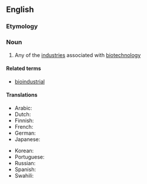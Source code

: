==English==

===Etymology===
{{prefix|en|bio|industry}}

===Noun===
{{en-noun}}

# Any of the [[industry|industries]] associated with [[biotechnology]]

====Related terms====
* [[bioindustrial]]

====Translations====
{{trans-top|industry associated with biotechnology}}
* Arabic: {{t-needed|ar}}
* Dutch: {{t+|nl|bio-industrie|f}}
* Finnish: {{t|fi|bioteollisuus}}
* French: {{t+|fr|bioindustrie|f}}
* German: {{t|de|bioindustriell}}
* Japanese: {{t-needed|ja}}
{{trans-mid}}
* Korean: {{t-needed|ko}}
* Portuguese: {{t|pt|bioindústria|f}}
* Russian: {{t+|ru|биопромы́шленность|f}}
* Spanish: {{t-needed|es}}
* Swahili: {{t-needed|sw}}
{{trans-bottom}}
